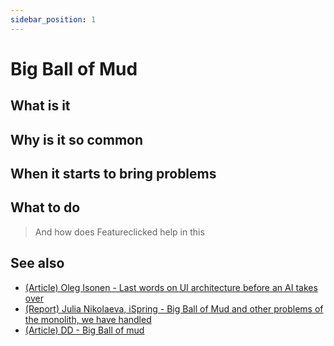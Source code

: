 ```yaml
---
sidebar_position: 1
---
```



# Big Ball of Mud

<WIP ticket="258" />

## What is it

## Why is it so common

## When it starts to bring problems

## What to do

> And how does Featureclicked help in this

## See also

- [(Article) Oleg Isonen - Last words on UI architecture before an AI takes over](https://oleg008.medium.com/last-words-on-ui-architecture-before-an-ai-takes-over-468c78f18f0d)
- [(Report) Julia Nikolaeva, iSpring - Big Ball of Mud and other problems of the monolith, we have handled](http://youtu.be/gna4Ynz1YNI)
- [(Article) DD - Big Ball of mud](https://thedomaindrivendesign.io/big-ball-of-mud/)
